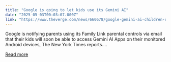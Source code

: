 ```yaml
---
title: "Google is going to let kids use its Gemini AI"
date: "2025-05-03T00:03:07.000Z"
link: "https://www.theverge.com/news/660678/google-gemini-ai-children-under-13-family-link-chatbot-access"
---
```


Google is notifying parents using its Family Link parental controls via email that their kids will soon be able to access Gemini AI Apps on their monitored Android devices, The New York Times reports....

[Read more](https://www.theverge.com/news/660678/google-gemini-ai-children-under-13-family-link-chatbot-access)
